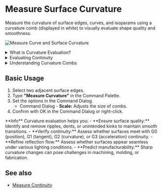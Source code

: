 
# Measure Surface Curvature

<Reference shortcut="" command="Measure Curvature" button="" />

Measure the curvature of surface edges, curves, and isoparams using a curvature comb (displayed in white) to visually evaluate shape quality and smoothness.

![Measure Curve and Surface Curvature](/img/measure-curve-surface-curvature.png)


<details>
  <summary>What is Curvature Evaluation?</summary>
  <div className="px-4">
    <p className="mt-2">
      The <strong>Measure Curvature</strong> tool analyzes the curvature of curves or surfaces to help you evaluate smoothness and continuity.
      It displays curvature combs that represent the curvature radius at different points, which is especially helpful for ensuring high-quality surfaces.
    </p>

    <img src="/img/curvature-comb.png" alt="Curvature Comb" className="mt-4" />

    <p className="mt-2">
      **Curvature** is calculated as the inverse of the radius at any given point on the curve. This value is represented graphically at discrete intervals using curvature "combs". The way these combs change along the curve - also known as the **flow** - gives insight into the curve's shape and behavior.

      1. The **length** of each curvature line is proportional to the inverse of the radius of the curve at that point. In other words, greater curvature corresponds to a smaller radius, which results in a longer curvature line. 
      2. The **direction** of each curvature line is perpendicular (normal) to the curvature at each point.  
      3. The **red** outline, in this example, represents the shape and flow of the curve. 

      > **Note:** If the edge of a surface or curve is flat, the tool will show no result because there is no curvature to display.
    </p>
  </div>
</details>


<details>
  <summary>Evaluating Continuity</summary>
  <div className="px-4">
  <p className="mt-2">
    Use the tool to assess whether a surface or curve maintains **G0**, **G1**, **G2** and **G3** continuity at connection points.

    <ul>
    **G0** (Position Continuity) - Surfaces and curves meet at the same point but form a visible corner or break in direction.

    **G1** (Tangent Continuity) - Surfaces and curves meet with aligned tangents, however, the radius values differ at the join, resulting in disconnected curvature outlines.

    **G2** (Curvature Continuity) - Curvature matches across the connection of surfaces and curves, resulting in a smooth transition with no visual or reflective break. However, the curvature outlines are not tangent.

    **G3** (Acceleration Continuity) - Curvature and radius values are matched at the join, and the curvature outlines are tangent. This ensures a smooth change in curvature across the junction, removing very subtle reflection breaks. 
    </ul>
    For more information on Continuity, click [here](/cad-essentials/continuity-curve-and-surface). 

    ![Curvature Examples on G0, G1, and G2](/img/curvature-0.png)
  </p>
  </div>
</details>

<details>
  <summary>Understanding Curvature Combs</summary>
  <div className="px-4">
  <p className="mt-2">
  The curvature comb plots are read by observing how the lengths of the comb lines vary along the curve from beginning to end.

  Below are examples of how to read them:
  <ul>
    - **1.** When the comb lines are of equal length, it indicates a uniform radius such as in a circular arc.  
    - **2.** Variation in the length of the comb lines signals a change in curvature, representing acceleration or deceleration in the curve's form.  
    - **3.** Inflection is shown where the comb lines flip sides and at the exact point, the comb line length becomes zero (no curvature) and the curve is momentarily flat.  
    - **4.** Breaks in the comb lines indicate curvature discrepancies across [edit points](/cad-essentials/nurbs-overview#spans) or between two curves.  
  </ul>

    ![Understanding Curvature Combs](/img/curvature-comb-1.png)

  </p>
  </div>
</details>

## Basic Usage

1. Select two adjacent surface edges.
2. Type **"Measure Curvature"** in the Command Palette.
3. Set the options in the Command Dialog.
   - <Kst>Command Dialog</Kst>
         - **Scale:** Adjusts the size of combs.
4. Confirm with OK in the Command Dialog or right-click.

<VideoPlayer fileName="measure-curvature-0"/>

<Callout type="info" emoji="💡">
**Info**    
Curvature evaluation helps you:
    - **Ensure surface quality:** Identify and remove ripples, dents, or unintended kinks to maintain smooth transitions.
    - **Verify continuity:** Assess whether surfaces meet with G0 (position), G1 (tangent), G2 (curvature), or G3 (acceleration) continuity.
    - **Refine reflection flow:** Assess whether surfaces appear seamless under various lighting conditions.
    - **Predict manufacturability:** Sharp curvature changes can pose challenges in machining, molding, or fabrication.
</Callout>

## See also
- [Measure Continuity](/solid/measure-continuity)
